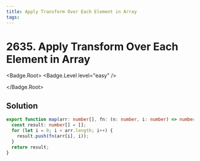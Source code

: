 ```yaml
---
title: Apply Transform Over Each Element in Array
tags:
---
```


# 2635. Apply Transform Over Each Element in Array

<Badge.Root>
<Badge.Level level="easy" />

</Badge.Root>

## Solution

```typescript filename="solution.ts" copy
export function map(arr: number[], fn: (n: number, i: number) => number): number[] {
  const result: number[] = [];
  for (let i = 0; i < arr.length; i++) {
    result.push(fn(arr[i], i));
  }
  return result;
}
```

<ProblemLink
  codingSite="leetcode"
  href="https://leetcode.com/problems/apply-transform-over-each-element-in-array"
  title="Apply Transform Over Each Element in Array"
/>
